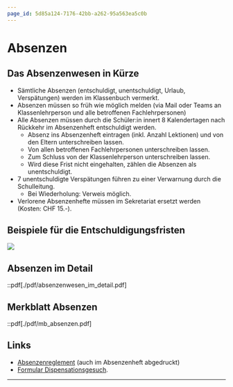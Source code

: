 ```yaml
---
page_id: 5d85a124-7176-42bb-a262-95a563ea5c0b
---
```


# Absenzen
## Das Absenzenwesen in Kürze
- Sämtliche Absenzen (entschuldigt, unentschuldigt, Urlaub, Verspätungen) werden im Klassenbuch vermerkt.
- Absenzen müssen so früh wie möglich melden (via Mail oder Teams an Klassenlehrperson und alle betroffenen Fachlehrpersonen)
- Alle Absenzen müssen durch die Schüler:in innert 8 Kalendertagen nach Rückkehr im Absenzenheft entschuldigt werden.
  - Absenz ins Absenzenheft eintragen (inkl. Anzahl Lektionen) und von den Eltern unterschreiben lassen.
  - Von allen betroffenen Fachlehrpersonen unterschreiben lassen.
  - Zum Schluss von der Klassenlehrperson unterschreiben lassen.
  - Wird diese Frist nicht eingehalten, zählen die Absenzen als unentschuldigt.
- 7 unentschuldigte Verspätungen führen zu einer Verwarnung durch die Schulleitung.
  - Bei Wiederholung: Verweis möglich.
- Verlorene Absenzenhefte müssen im Sekretariat ersetzt werden (Kosten: CHF 15.-).

## Beispiele für die Entschuldigungsfristen
![](img/frist_entschuldigung_absenzen.png)

## Absenzen im Detail
::pdf[./pdf/absenzenwesen_im_detail.pdf]

## Merkblatt Absenzen
::pdf[./pdf/mb_absenzen.pdf]

## Links
- [Absenzenreglement](https://www.gbsl.ch/wp-content/uploads/2020/05/Absenzenreglement_19_V0109.pdf) (auch im Absenzenheft abgedruckt)
- [Formular Dispensationsgesuch](https://erzbe.sharepoint.com/sites/GYMB/gbs/gym/dok/SiteAssets/Forms/AllItems.aspx?id=%2Fsites%2FGYMB%2Fgbs%2Fgym%2Fdok%2FSiteAssets%2FFO%5FGesuch%5FDispensation%5FX0111%2Epdf&parent=%2Fsites%2FGYMB%2Fgbs%2Fgym%2Fdok%2FSiteAssets).

---
